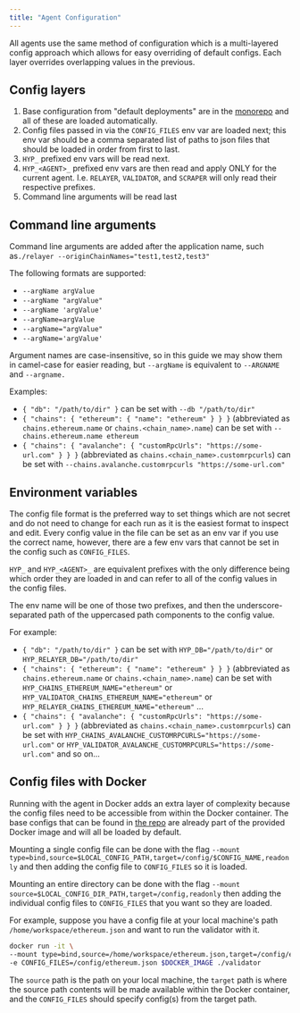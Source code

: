 ```yaml
---
title: "Agent Configuration"
---
```


All agents use the same method of configuration which is a multi-layered config approach which allows for easy overriding of default configs. Each layer overrides overlapping values in the previous.

## Config layers

1. Base configuration from "default deployments" are in the [monorepo](https://github.com/hyperlane-xyz/hyperlane-monorepo/tree/main/rust/main/config) and all of these are loaded automatically.
2. Config files passed in via the `CONFIG_FILES` env var are loaded next; this env var should be a comma separated list of paths to json files that should be loaded in order from first to last.
3. `HYP_` prefixed env vars will be read next.
4. `HYP_<AGENT>_` prefixed env vars are then read and apply ONLY for the current agent. I.e. `RELAYER`, `VALIDATOR`, and `SCRAPER` will only read their respective prefixes.
5. Command line arguments will be read last

## Command line arguments[​](#command-line-arguments "Direct link to Command line arguments")

Command line arguments are added after the application name, such as`./relayer --originChainNames="test1,test2,test3"`

The following formats are supported:

- `--argName argValue`
- `--argName "argValue"`
- `--argName 'argValue'`
- `--argName=argValue`
- `--argName="argValue"`
- `--argName='argValue'`

Argument names are case-insensitive, so in this guide we may show them in camel-case for easier reading, but `--argName` is equivalent to `--ARGNAME` and `--argname.`

Examples:

- `{ "db": "/path/to/dir" }` can be set with `--db "/path/to/dir"`
- `{ "chains": { "ethereum": { "name": "ethereum" } } }` (abbreviated as `chains.ethereum.name` or `chains.<chain_name>.name`) can be set with `--chains.ethereum.name ethereum`
- `{ "chains": { "avalanche": { "customRpcUrls": "https://some-url.com" } } }` (abbreviated as `chains.<chain_name>.customrpcurls`) can be set with `--chains.avalanche.customrpcurls "https://some-url.com"`

## Environment variables[​](#environment-variables "Direct link to Environment variables")

The config file format is the preferred way to set things which are not secret and do not need to change for each run as it is the easiest format to inspect and edit. Every config value in the file can be set as an env var if you use the correct name, however, there are a few env vars that cannot be set in the config such as `CONFIG_FILES`.

`HYP_` and `HYP_<AGENT>_` are equivalent prefixes with the only difference being which order they are loaded in and can refer to all of the config values in the config files.

The env name will be one of those two prefixes, and then the underscore-separated path of the uppercased path components to the config value.

For example:

- `{ "db": "/path/to/dir" }` can be set with `HYP_DB="/path/to/dir"` or `HYP_RELAYER_DB="/path/to/dir"`
- `{ "chains": { "ethereum": { "name": "ethereum" } } }` (abbreviated as `chains.ethereum.name` or `chains.<chain_name>.name`) can be set with `HYP_CHAINS_ETHEREUM_NAME="ethereum"` or `HYP_VALIDATOR_CHAINS_ETHEREUM_NAME="ethereum"` or `HYP_RELAYER_CHAINS_ETHEREUM_NAME="ethereum"` ...
- `{ "chains": { "avalanche": { "customRpcUrls": "https://some-url.com" } } }` (abbreviated as `chains.<chain_name>.customrpcurls`) can be set with `HYP_CHAINS_AVALANCHE_CUSTOMRPCURLS="https://some-url.com"` or `HYP_VALIDATOR_AVALANCHE_CUSTOMRPCURLS="https://some-url.com"` and so on...

## Config files with Docker

Running with the agent in Docker adds an extra layer of complexity because the config files need to be accessible from within the Docker container. The base configs that can be found in [the repo](https://github.com/hyperlane-xyz/hyperlane-monorepo/tree/main/rust/main/config) are already part of the provided Docker image and will all be loaded by default.

Mounting a single config file can be done with the flag `--mount type=bind,source=$LOCAL_CONFIG_PATH,target=/config/$CONFIG_NAME,readonly` and then adding the config file to `CONFIG_FILES` so it is loaded.

Mounting an entire directory can be done with the flag `--mount source=$LOCAL_CONFIG_DIR_PATH,target=/config,readonly` then adding the individual config files to `CONFIG_FILES` that you want so they are loaded.

For example, suppose you have a config file at your local machine's path `/home/workspace/ethereum.json` and want to run the validator with it.

```bash
docker run -it \
--mount type=bind,source=/home/workspace/ethereum.json,target=/config/ethereum.json,readonly \
-e CONFIG_FILES=/config/ethereum.json $DOCKER_IMAGE ./validator
```

The `source` path is the path on your local machine, the `target` path is where the source path contents will be made available within the Docker container, and the `CONFIG_FILES` should specify config(s) from the target path.
